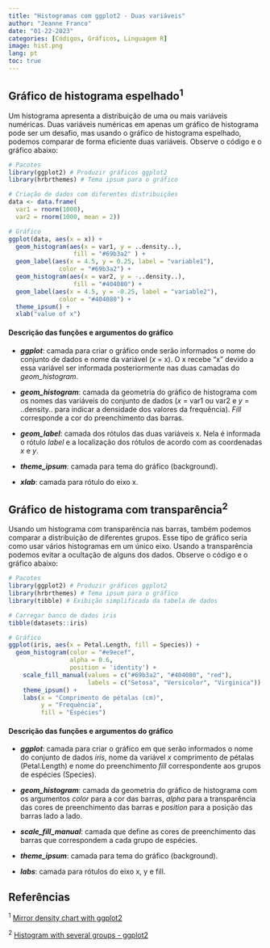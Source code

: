 ---
title: "Histogramas com ggplot2 - Duas variáveis"
author: "Jeanne Franco"
date: "01-22-2023"
categories: [Códigos, Gráficos, Linguagem R]
image: hist.png
lang: pt
toc: true
---

## Gráfico de histograma espelhado^1^

Um histograma apresenta a distribuição de uma ou mais variáveis numéricas. Duas variáveis numéricas em apenas um gráfico de histograma pode ser um desafio, mas usando o gráfico de histograma espelhado, podemos comparar de forma eficiente duas variáveis. Observe o código e o gráfico abaixo:

```{r, warning=FALSE, message=FALSE}

# Pacotes
library(ggplot2) # Produzir gráficos ggplot2
library(hrbrthemes) # Tema ipsum para o gráfico

# Criação de dados com diferentes distribuições
data <- data.frame(
  var1 = rnorm(1000),
  var2 = rnorm(1000, mean = 2))

# Gráfico
ggplot(data, aes(x = x)) +
  geom_histogram(aes(x = var1, y = ..density..), 
                  fill = "#69b3a2" ) +
  geom_label(aes(x = 4.5, y = 0.25, label = "variable1"), 
              color = "#69b3a2") +
  geom_histogram(aes(x = var2, y = -..density..), 
                  fill = "#404080") +
  geom_label(aes(x = 4.5, y = -0.25, label = "variable2"), 
              color = "#404080") +
  theme_ipsum() +
  xlab("value of x")
```

#### Descrição das funções e argumentos do gráfico

-   ***ggplot***: camada para criar o gráfico onde serão informados o nome do conjunto de dados e nome da variável (*x* = x). O x recebe "x" devido a essa variável ser informada posteriormente nas duas camadas do *geom_histogram*.

-   ***geom_histogram***: camada da geometria do gráfico de histograma com os nomes das variáveis do conjunto de dados (*x* = var1 ou var2 e *y* = ..density.. para indicar a densidade dos valores da frequência). *Fill* corresponde a cor do preenchimento das barras.

-   ***geom_label***: camada dos rótulos das duas variáveis x. Nela é informada o rótulo *label* e a localização dos rótulos de acordo com as coordenadas *x* e *y*.

-   ***theme_ipsum***: camada para tema do gráfico (background).

-   ***xlab***: camada para rótulo do eixo x.

## Gráfico de histograma com transparência^2^

Usando um histograma com transparência nas barras, também podemos comparar a distribuição de diferentes grupos. Esse tipo de gráfico seria como usar vários histogramas em um único eixo. Usando a transparência podemos evitar a ocultação de alguns dos dados. Observe o código e o gráfico abaixo:

```{r, warning=FALSE, message=FALSE}

# Pacotes
library(ggplot2) # Produzir gráficos ggplot2
library(hrbrthemes) # Tema ipsum para o gráfico
library(tibble) # Exibição simplificada da tabela de dados 

# Carregar banco de dados iris
tibble(datasets::iris)

# Gráfico
ggplot(iris, aes(x = Petal.Length, fill = Species)) +
  geom_histogram(color = "#e9ecef",
                 alpha = 0.6, 
                 position = 'identity') +
    scale_fill_manual(values = c("#69b3a2", "#404080", "red"),
                      labels = c("Setosa", "Versicolor", "Virginica")) +
    theme_ipsum() +
    labs(x = "Comprimento de pétalas (cm)",
         y = "Frequência",
         fill = "Espécies")

```

#### Descrição das funções e argumentos do gráfico

-   ***ggplot***: camada para criar o gráfico em que serão informados o nome do conjunto de dados *iris*, nome da variável *x* comprimento de pétalas (Petal.Length) e nome do preenchimento *fill* correspondente aos grupos de espécies (Species).

-   ***geom_histogram***: camada da geometria do gráfico de histograma com os argumentos *color* para a cor das barras, *alpha* para a transparência das cores de preenchimento das barras e *position* para a posição das barras lado a lado.

-   ***scale_fill_manual***: camada que define as cores de preenchimento das barras que correspondem a cada grupo de espécies.

-   ***theme_ipsum***: camada para tema do gráfico (background).

-   ***labs***: camada para rótulos do eixo x, y e fill.

## Referências

^1^ [Mirror density chart with ggplot2](https://r-graph-gallery.com/density_mirror_ggplot2.html)

^2^ [Histogram with several groups - ggplot2](https://r-graph-gallery.com/histogram_several_group.html)
